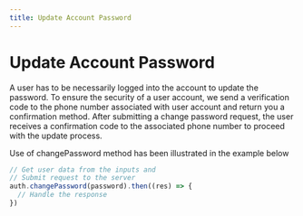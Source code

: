 ```yaml
---
title: Update Account Password 
---
```

# Update Account Password 


A user has to be necessarily logged into the account to update the password. To ensure the security of a user account, we send a verification code to the phone number associated with user account and return you a confirmation method. After submitting a change password request, the user receives a confirmation code to the associated phone number to proceed with the update process. 

Use of changePassword method has been illustrated in the example below

```js
// Get user data from the inputs and
// Submit request to the server
auth.changePassword(password).then((res) => {
  // Handle the response
})
```
